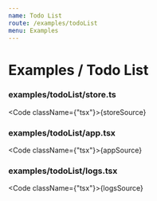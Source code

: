 ```yaml
---
name: Todo List
route: /examples/todoList
menu: Examples
---
```



<FixStyle />

# Examples / Todo List

<Playground>
  <App />
</Playground>

### examples/todoList/store.ts

<Code className={"tsx"}>{storeSource}</Code>

### examples/todoList/app.tsx

<Code className={"tsx"}>{appSource}</Code>

### examples/todoList/logs.tsx

<Code className={"tsx"}>{logsSource}</Code>
